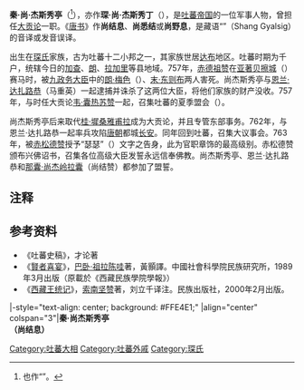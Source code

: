 '''秦·尚·杰斯秀亭'''（{{Bo|z=མཆིམས་ཞང་རྒྱལ་ཟིགས་ཤུ་ཏེང|w=mchims zhang rgyal zigs shu teng|t=Chimshang Gyalsig Shuteng}}<ref>也作“{{Bo-textonly|མཆིམས་ཞང་རྒྱལ་གཟིགས་ཤུ་ཐེང་}}”。</ref>），亦作'''琛·尚·杰斯秀丁'''（{{Bo|z=མཆིམས་ཞང་རྒྱལ་གཟིགས་ཤུསྟེང་}}），是[[吐蕃帝国|吐蕃帝国]]的一位军事人物，曾担任[[大贡论|大贡论]]一职。《[[唐书|唐书]]》作'''尚结息'''、'''尚悉结'''或'''尚野息'''，是藏语“{{Bo-textonly|ཞང་རྒྱལ་ཟིགས}}”（Shang Gyalsig）的音译或发音误译。

出生在[[琛氏|琛氏]]家族，古为吐蕃十二小邦之一，其家族世居[[达布|达布]]地区。吐蕃时期为千户，统辖今日的[[加查|加查]]、[[朗|朗]]、[[拉加里|拉加里]]等县地域。757年，[[赤德祖赞|赤德祖赞]]在[[亚著贝擦城|亚著贝擦城]]（{{Bo|z=ཡ་འབྲོག་ས་ཚལ}}）赛马时，被[[九政务大臣|九政务大臣]]中的[[朗·梅色|朗·梅色]]（{{Bo|z=ལང་མྱེསཟིགས།}}）、[[末·东则布|末·东则布]]两人害死。尚杰斯秀亭与[[恩兰·达扎路恭|恩兰·达扎路恭]]（马重英）一起逮捕并诛杀了这两位大臣，将他们家族的财产没收。757年，与时任大贡论[[韦·囊热苏赞|韦·囊热苏赞]]一起，召集吐蕃的夏季盟会（{{Bo|z=དབྱར་འརུན}}）。

尚杰斯秀亭后来取代[[桂·墀桑雅甫拉|桂·墀桑雅甫拉]]成为大贡论，并且专管东部事务。762年，与恩兰·达扎路恭一起率兵攻陷[[唐朝|唐朝]]都城[[长安|长安]]。同年回到吐蕃，召集大议事会。763年，被[[赤松德赞|赤松德赞]]授予“瑟瑟”（{{Bo|z=གཡུའི་ཡི་གེ}}）文字之告身，此为官职章饰的最高级别。赤松德赞颁布兴佛诏书，召集各位高级大臣发誓永远信奉佛教。尚杰斯秀亭、恩兰·达扎路恭和[[尚结赞|那囊·尚杰岭拉囊]]（尚结赞）都参加了盟誓。
==注释==
{{reflist}}

==参考资料==
*《吐蕃史稿》，才论著
*《[[賢者喜宴|賢者喜宴]]》，[[巴卧·祖拉陈哇|巴卧·祖拉陈哇]]著，黃顥譯。中國社會科學院民族研究所，1989年3月出版（原載於《西藏民族學院學報》）
*《[[西藏王统记|西藏王统记]]》，[[索南坚赞|索南坚赞]]著，刘立千译注。民族出版社，2000年2月出版。
{{start box}}
|-style="text-align: center; background: #FFE4E1;"
|align="center" colspan="3"|'''秦·尚杰斯秀亭<br />（尚结息）'''
{{s-before|[[桂·墀桑雅甫拉|桂·墀桑雅甫拉]]}}
{{s-title|[[吐蕃|吐蕃]][[吐蕃大相列表|大贡论]]|782年}}
{{s-after|[[恩兰·达扎路恭|恩兰·达扎路恭]]<br/>（马重英）}}
{{end box}}
{{吐蕃大相}}
[[Category:吐蕃大相|Category:吐蕃大相]]
[[Category:吐蕃外戚|Category:吐蕃外戚]]
[[Category:琛氏|Category:琛氏]]
